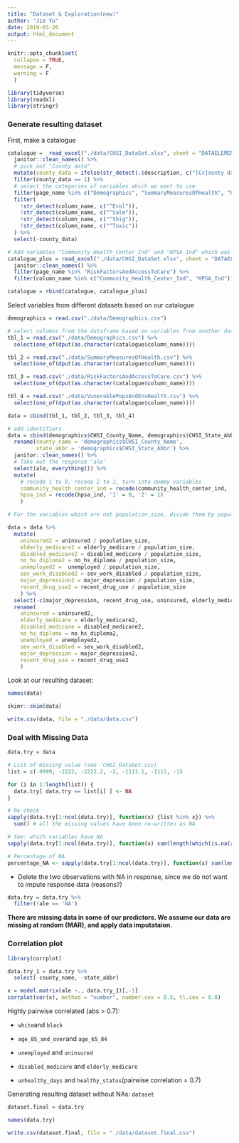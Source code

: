 ```yaml
---
title: "Dataset & Exploration(new)"
author: "Jie Yu"
date: 2019-03-26
output: html_document
---
```


```r
knitr::opts_chunk$set(
  collapse = TRUE,
  message = F,
  warning = F
  ) 

library(tidyverse)
library(readxl)
library(stringr)
```

### Generate resulting dataset

First, make a catalogue

```r
catalogue =  read_excel("./data/CHSI_DataSet.xlsx", sheet = "DATAELEMENTDESCRIPTION") %>% 
  janitor::clean_names() %>%
  # pick out "County data"
  mutate(county_data = ifelse(str_detect(.$description, c("[Cc]ounty data")) == TRUE, 1, 0)) %>% 
  filter(county_data == 1) %>% 
  # select the categories of variables which we want to use
  filter(page_name %in% c("Demographics", "SummaryMeasuresOfHealth", "RiskFactorsAndAccessToCare", "VunerablePopsAndEnvHealth")) %>% 
  filter(
    !str_detect(column_name, c("^Ecol")),
    !str_detect(column_name, c("^Salm")),
    !str_detect(column_name, c("^Shig")),
    !str_detect(column_name, c("^Toxic"))
  ) %>% 
  select(-county_data)

# Add variables "Community_Health_Center_Ind" and "HPSA_Ind" which was omitted by above catelogue
catalogue_plus = read_excel("./data/CHSI_DataSet.xlsx", sheet = "DATAELEMENTDESCRIPTION") %>% 
  janitor::clean_names() %>%
  filter(page_name %in% "RiskFactorsAndAccessToCare") %>% 
  filter(column_name %in% c("Community_Health_Center_Ind", "HPSA_Ind"))

catalogue = rbind(catalogue, catalogue_plus)
```

Select variables from different datasets based on our catalogue

```r
demographics = read.csv("./data/Demographics.csv")

# select columns from the dataframe based on variables from another dataframe
tbl_1 = read.csv("./data/Demographics.csv") %>% 
  select(one_of(dput(as.character(catalogue$column_name))))

tbl_2 = read.csv("./data/SummaryMeasuresOfHealth.csv") %>% 
  select(one_of(dput(as.character(catalogue$column_name))))

tbl_3 = read.csv("./data/RiskFactorsAndAccessToCare.csv") %>% 
  select(one_of(dput(as.character(catalogue$column_name))))

tbl_4 = read.csv("./data/VunerablePopsAndEnvHealth.csv") %>% 
  select(one_of(dput(as.character(catalogue$column_name))))

data = cbind(tbl_1, tbl_2, tbl_3, tbl_4)

# add identifiers
data = cbind(demographics$CHSI_County_Name, demographics$CHSI_State_Abbr, data) %>% 
  rename(county_name = 'demographics$CHSI_County_Name',
         state_abbr = 'demographics$CHSI_State_Abbr') %>% 
  janitor::clean_names() %>% 
  # Take out the response 'ale'
  select(ale, everything()) %>% 
  mutate(
    # recode 1 to 0, recode 2 to 1, turn into dummy variables
    community_health_center_ind = recode(community_health_center_ind, '1' = 0, '2' = 1),
    hpsa_ind = recode(hpsa_ind, '1' = 0, '2' = 1)
    )

# For the variables which are not population_size, divide them by population_size to get a proportion

data = data %>% 
  mutate(
    uninsured2 = uninsured / population_size,
    elderly_medicare2 = elderly_medicare / population_size,
    disabled_medicare2 = disabled_medicare / population_size,
    no_hs_diploma2 = no_hs_diploma / population_size,
    unemployed2 =  unemployed / population_size,
    sev_work_disabled2 = sev_work_disabled / population_size,
    major_depression2 = major_depression / population_size,
    recent_drug_use2 = recent_drug_use / population_size
    ) %>% 
  select(-c(major_depression, recent_drug_use, uninsured, elderly_medicare, disabled_medicare, no_hs_diploma, unemployed, sev_work_disabled)) %>% 
  rename(
    uninsured = uninsured2,
    elderly_medicare = elderly_medicare2,
    disabled_medicare = disabled_medicare2,
    no_hs_diploma = no_hs_diploma2,
    unemployed = unemployed2,
    sev_work_disabled = sev_work_disabled2,
    major_depression = major_depression2,
    recent_drug_use = recent_drug_use2
    )
```

Look at our resulting dataset:

```r
names(data)

skimr::skim(data)
```

```r
write.csv(data, file = "./data/data.csv")
```


### Deal with Missing Data

```r
data.try = data

# List of missing value (see `CHSI_DataSet.csv)
list = c(-9999, -2222, -2222.2, -2, -1111.1, -1111, -1)

for (i in 1:length(list)) {
  data.try[ data.try == list[i] ] <- NA
}

# Re-check
sapply(data.try[1:ncol(data.try)], function(x) {list %in% x}) %>% 
  sum() # all the missing values have been re-written as NA

# See: which variables have NA
sapply(data.try[1:ncol(data.try)], function(x) sum(length(which(is.na(x)))))

# Percentage of NA
percentage_NA <- sapply(data.try[1:ncol(data.try)], function(x) sum(length(which(is.na(x)))) / nrow(data.try) * 100); percentage_NA
```

* Delete the two observations with NA in response, since we do not want to impute response data (reasons?)

```r
data.try = data.try %>% 
  filter(!ale == 'NA')
```

**There are missing data in some of our predictors. We assume our data are missing at random (MAR), and apply data imputataion.**


### Correlation plot

```r
library(corrplot)

data.try_1 = data.try %>% 
  select(-county_name, -state_abbr)

x = model.matrix(ale ~., data.try_1)[,-1]
corrplot(cor(x), method = "number", number.cex = 0.5, tl.cex = 0.8)
```

Highly pairwise correlated (abs > 0.7):

* `white`and `black`

* `age_85_and_over`and `age_65_84`

* `unemployed` and `uninsured`

* `disabled_medicare` and `elderly_medicare`

* `unhealthy_days` and `healthy_status`(pairwise correlation = 0.7)

Generating resulting dataset without NAs: `dataset`

```r
dataset.final = data.try

names(data.try)
```

```r
write.csv(dataset.final, file = "./data/dataset.final.csv")
```
